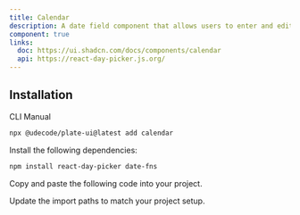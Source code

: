 ```yaml
---
title: Calendar
description: A date field component that allows users to enter and edit date.
component: true
links:
  doc: https://ui.shadcn.com/docs/components/calendar
  api: https://react-day-picker.js.org/
---
```


## Installation

<Tabs defaultValue="cli">

<TabsList>
<TabsTrigger value="cli">CLI</TabsTrigger>
<TabsTrigger value="manual">Manual</TabsTrigger>
</TabsList>
<TabsContent value="cli">

```bash
npx @udecode/plate-ui@latest add calendar
```

</TabsContent>

<TabsContent value="manual">

<Steps>

<Step>

Install the following dependencies:

```bash
npm install react-day-picker date-fns
```

</Step>

<Step>

Copy and paste the following code into your project.

</Step>

<ComponentSource name="calendar" />

<Step>

Update the import paths to match your project setup.

</Step>

</Steps>

</TabsContent>

</Tabs>
